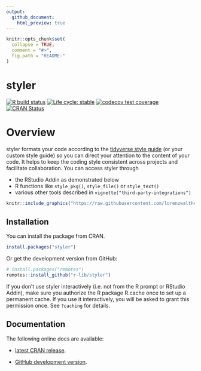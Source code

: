 ```yaml
---
output:
  github_document:
    html_preview: true
---
```


<!-- README.md is generated from README.Rmd. Please edit that file -->

```r
knitr::opts_chunk$set(
  collapse = TRUE,
  comment = "#>",
  fig.path = "README-"
)
```

# styler

<!-- badges: start -->
[![R build status](https://github.com/r-lib/styler/workflows/R-CMD-check/badge.svg)](https://github.com/r-lib/styler/actions)
[![Life cycle: stable](https://img.shields.io/badge/lifecycle-stable-brightgreen.svg)](https://lifecycle.r-lib.org/articles/stages.html)
[![codecov test coverage](https://codecov.io/gh/r-lib/styler/branch/master/graph/badge.svg)](https://codecov.io/gh/r-lib/styler)
[![CRAN Status](https://www.r-pkg.org/badges/version/styler)](https://cran.r-project.org/package=styler)
<!-- badges: end -->

# Overview 

styler formats your code according to the 
[tidyverse style guide](https://style.tidyverse.org) (or your custom style guide)
so you can direct your attention to the content of your code. It helps to 
keep the coding style consistent across projects and facilitate collaboration. 
You can access styler through 

* the RStudio Addin as demonstrated below
* R functions like `style_pkg()`, `style_file()` or `style_text()`
* various other tools described in `vignette("third-party-integrations")`


```r
knitr::include_graphics("https://raw.githubusercontent.com/lorenzwalthert/some_raw_data/master/styler_0.1.gif")
```


## Installation

You can install the package from CRAN.

```r
install.packages("styler")
```

Or get the development version from GitHub:

```r
# install.packages("remotes")
remotes::install_github("r-lib/styler")
```

If you don't use styler interactively (i.e. not from the R prompt or RStudio
Addin), make sure you authorize the R package R.cache once to set up a permanent 
cache. If you use it interactively, you will be asked to grant this permission 
once. See `?caching` for details.


## Documentation

The following online docs are available:

- [latest CRAN release](https://styler.r-lib.org).

- [GitHub development version](https://styler.r-lib.org/dev/).
